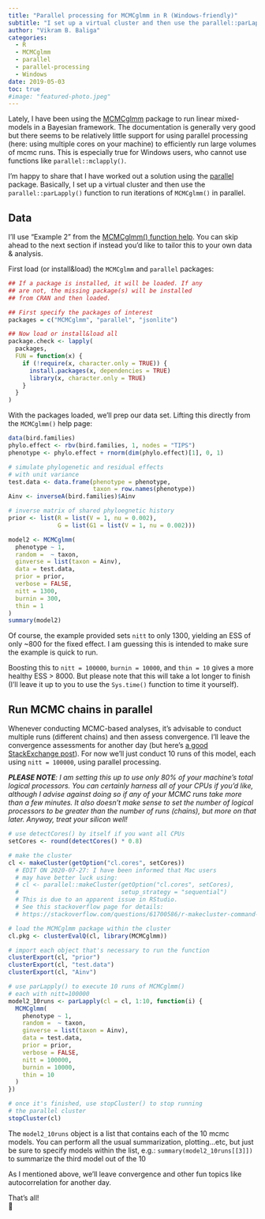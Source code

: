 ```yaml
---
title: "Parallel processing for MCMCglmm in R (Windows-friendly)"
subtitle: "I set up a virtual cluster and then use the parallel::parLapply() function to run iterations of MCMCglmm() in parallel for computers running Windows."
author: "Vikram B. Baliga"
categories:
  - R
  - MCMCglmm 
  - parallel
  - parallel-processing
  - Windows
date: 2019-05-03
toc: true
#image: "featured-photo.jpeg"
---
```


Lately, I have been using the [MCMCglmm](https://cran.r-project.org/web/packages/MCMCglmm/index.html) package to run linear mixed-models in a Bayesian framework. The documentation is generally very good but there seems to be relatively little support for using parallel processing (here: using multiple cores on your machine) to efficiently run large volumes of mcmc runs. This is especially true for Windows users, who cannot use functions like `parallel::mclapply()`.

I'm happy to share that I have worked out a solution using the [parallel](https://www.rdocumentation.org/packages/parallel/versions/3.5.1) package. Basically, I set up a virtual cluster and then use the `parallel::parLapply()` function to run iterations of `MCMCglmm()` in parallel.

## Data

I'll use "Example 2" from the [MCMCglmm() function help](https://www.rdocumentation.org/packages/MCMCglmm/versions/2.26/topics/MCMCglmm). You can skip ahead to the next section if instead you'd like to tailor this to your own data & analysis.

First load (or install&load) the `MCMCglmm` and `parallel` packages:

```r
## If a package is installed, it will be loaded. If any 
## are not, the missing package(s) will be installed 
## from CRAN and then loaded.

## First specify the packages of interest
packages = c("MCMCglmm", "parallel", "jsonlite")

## Now load or install&load all
package.check <- lapply(
  packages,
  FUN = function(x) {
    if (!require(x, character.only = TRUE)) {
      install.packages(x, dependencies = TRUE)
      library(x, character.only = TRUE)
    }
  }
)
```

With the packages loaded, we'll prep our data set. Lifting this directly from the `MCMCglmm()` help page:

```r
data(bird.families)
phylo.effect <- rbv(bird.families, 1, nodes = "TIPS")
phenotype <- phylo.effect + rnorm(dim(phylo.effect)[1], 0, 1)

# simulate phylogenetic and residual effects
# with unit variance
test.data <- data.frame(phenotype = phenotype,
                        taxon = row.names(phenotype))
Ainv <- inverseA(bird.families)$Ainv

# inverse matrix of shared phyloegnetic history
prior <- list(R = list(V = 1, nu = 0.002), 
              G = list(G1 = list(V = 1, nu = 0.002)))

model2 <- MCMCglmm(
  phenotype ~ 1,
  random =  ~ taxon,
  ginverse = list(taxon = Ainv),
  data = test.data,
  prior = prior,
  verbose = FALSE,
  nitt = 1300,
  burnin = 300,
  thin = 1
)
summary(model2)
```

Of course, the example provided sets `nitt` to only 1300, yielding an ESS of only \~800 for the fixed effect. I am guessing this is intended to make sure the example is quick to run.

Boosting this to `nitt = 100000`, `burnin = 10000`, and `thin = 10` gives a more healthy ESS \> 8000. But please note that this will take a lot longer to finish (I'll leave it up to you to use the `Sys.time()` function to time it yourself).

## Run MCMC chains in parallel

Whenever conducting MCMC-based analyses, it's advisable to conduct multiple runs (different chains) and then assess convergence. I'll leave the convergence assessments for another day (but here's [a good StackExchange post](https://stats.stackexchange.com/questions/507/what-is-the-best-method-for-checking-convergence-in-mcmc)). For now we'll just conduct 10 runs of this model, each using `nitt = 100000`, using parallel processing.

***PLEASE NOTE**: I am setting this up to use only 80% of your machine's total logical processors. You can certainly harness all of your CPUs if you'd like, although I advise against doing so if any of your MCMC runs take more than a few minutes. It also doesn't make sense to set the number of logical processors to be greater than the number of runs (chains), but more on that later. Anyway, treat your silicon well!*

```r
# use detectCores() by itself if you want all CPUs
setCores <- round(detectCores() * 0.8)

# make the cluster
cl <- makeCluster(getOption("cl.cores", setCores))
  # EDIT ON 2020-07-27: I have been informed that Mac users 
  # may have better luck using:
  # cl <- parallel::makeCluster(getOption("cl.cores", setCores), 
  #                             setup_strategy = "sequential")
  # This is due to an apparent issue in RStudio. 
  # See this stackoverflow page for details:
  # https://stackoverflow.com/questions/61700586/r-makecluster-command-used-to-work-but-now-fails-in-rstudio

# load the MCMCglmm package within the cluster
cl.pkg <- clusterEvalQ(cl, library(MCMCglmm))

# import each object that's necessary to run the function
clusterExport(cl, "prior")
clusterExport(cl, "test.data")
clusterExport(cl, "Ainv")

# use parLapply() to execute 10 runs of MCMCglmm()
# each with nitt=100000
model2_10runs <- parLapply(cl = cl, 1:10, function(i) {
  MCMCglmm(
    phenotype ~ 1,
    random =  ~ taxon,
    ginverse = list(taxon = Ainv),
    data = test.data,
    prior = prior,
    verbose = FALSE,
    nitt = 100000,
    burnin = 10000,
    thin = 10
  )
})

# once it's finished, use stopCluster() to stop running
# the parallel cluster
stopCluster(cl)
```

The `model2_10runs` object is a list that contains each of the 10 mcmc models. You can perform all the usual summarization, plotting...etc, but just be sure to specify models within the list, e.g.: `summary(model2_10runs[[3]])` to summarize the third model out of the 10

As I mentioned above, we'll leave convergence and other fun topics like autocorrelation for another day.

That's all!\
🐢
